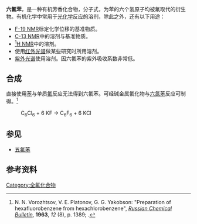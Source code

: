 {{expand|time=2016-01-26T09:46:08+00:00}}
{{refimprove|time=2016-01-26T09:46:08+00:00}}
{{chembox
| verifiedrevid = 444964107
| ImageFileL1 = hexafluorobenzene.svg
| ImageSizeL1 = 120
| ImageAltL1 = 六氟苯的结构式
| ImageFileR1 = Hexafluorobenzene 3D spacefill.png
| ImageSizeR1 = 130
| ImageAltR1 = 六氟苯的空间填充模型
| IUPACName = Hexafluorobenzene
| OtherNames = Perfluorobenzene
|Section1={{Chembox Identifiers
| SMILES = Fc1c(F)c(F)c(F)c(F)c1F
| InChI = 1/C6F6/c7-1-2(8)4(10)6(12)5(11)3(1)9
| InChIKey = ZQBFAOFFOQMSGJ-UHFFFAOYAJ
| PubChem = 9805
| StdInChI_Ref = {{stdinchicite|correct|chemspider}}
| StdInChI = 1S/C6F6/c7-1-2(8)4(10)6(12)5(11)3(1)9
| StdInChIKey_Ref = {{stdinchicite|correct|chemspider}}
| StdInChIKey = ZQBFAOFFOQMSGJ-UHFFFAOYSA-N
| CASNo = 392-56-3
| CASNo_Ref = {{cascite|correct|CAS}}
| ChemSpiderID_Ref = {{chemspidercite|correct|chemspider}}
| ChemSpiderID = 13836549
| ChEBI_Ref = {{ebicite|correct|EBI}}
| ChEBI = 38589
| RTECS = 
| EC_number = 
}}
|Section2={{Chembox Properties
| C=6 | F=6
| Appearance = 无色液体
| Density = 1.6120 g/cm<sup>3</sup>
| Solubility = 
| MeltingPtC = 5.2
| BoilingPtC = 80.1
| pKa = 
| Viscosity = [[泊_(單位)|cP]] (1.200 mPa•s) (20 °C)
| Dipole = 0.00 [[德拜|D]] (气态)
| RefractIndex = 1.377
}}
|Section7={{Chembox Hazards
| FlashPtC = 10
| FlashPt_notes = <ref>Across Organics:Catalog of fine Chimcals (1999)</ref> 
| EUClass = 高度易燃 ('''F''')
| NFPA-H = 
| NFPA-F = 
| NFPA-R = 
| AutoignitionPt = 
| RPhrases = {{R11}}
| SPhrases = {{S33}} {{S29}} {{S9}} {{S16}}
}}
}}


'''六氟苯'''，是一种有机芳香化合物，分子式{{chem|C|6|F|6}}，为苯的六个氢原子均被氟取代的衍生物。有机化学中常用于[[光化学|光化学]]反应的溶剂，除此之外，还有以下用途：
* [[核磁共振波谱法|F-19 NMR]]标定化学位移的基准物质。
* [[核磁共振波谱法|C-13 NMR]]中的溶剂与基准物质。
* [[核磁共振波谱法|<sup>1</sup>H NMR]]中的溶剂。
* 使用[[红外光谱|红外光谱]]做某些研究时所用溶剂。
* [[紫外－可见分光光度法|紫外光谱]]使用溶剂。因六氟苯的紫外吸收系数非常低。
==合成==
直接使用[[苯|苯]]与单质[[氟|氟]]反应无法得到六氟苯。可经碱金属氟化物与[[六氯苯|六氯苯]]反应可制得。<ref>N. N. Vorozhtsov, V. E. Platonov, G. G. Yakobson: "Preparation of hexafluorobenzene from hexachlorobenzene", ''[[Russian_Chemical_Bulletin|Russian Chemical Bulletin]]'', '''1963''', ''12'' (8), p. 1389; {{DOI|10.1007/BF00847820}}.</ref>
: C<sub>6</sub>Cl<sub>6</sub> + 6 KF → C<sub>6</sub>F<sub>6</sub> + 6 KCl

== 参见 ==
* [[五氟苯|五氟苯]]

==参考资料==
{{Reflist}}
{{苯}}
[[Category:全氟化合物|Category:全氟化合物]]